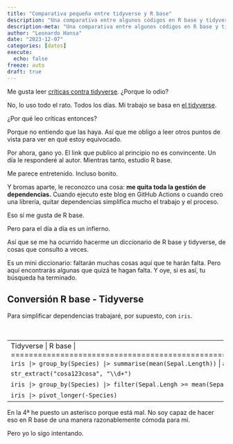 ```yaml
---
title: "Comparativa pequeña entre tidyverse y R base"
description: "Una comparativa entre algunos códigos en R base y tidyverse para tratar un data frame"
description-meta: "Una comparativa entre algunos códigos en R base y tidyverse para tratar un data frame"
author: "Leonardo Hansa"
date: "2023-12-07"
categories: [datos]
execute: 
  echo: false
freeze: auto
draft: true
---
```


Me gusta leer [críticas contra tidyverse](https://github.com/matloff/TidyverseSkeptic). ¿Porque lo odio?

No, lo uso todo el rato. Todos los días. Mi trabajo se basa en [el tidyverse](https://www.tidyverse.org/).

¿Por qué leo críticas entonces?

Porque no entiendo que las haya. Así que me obligo a leer otros puntos de vista para ver en qué estoy equivocado.

Por ahora, gano yo. El link que publico al principio no es convincente. Un día le responderé al autor. Mientras tanto, estudio R base.

Me parece entretenido. Incluso bonito.

Y bromas aparte, le reconozco una cosa: **me quita toda la gestión de dependencias.** Cuando ejecuto este blog en GitHub Actions o cuando creo una librería, quitar dependencias simplifica mucho el trabajo y el proceso.

Eso sí me gusta de R base.

Pero para el día a día es un infierno.

Así que se me ha ocurrido hacerme un diccionario de R base y tidyverse, de cosas que consulto a veces.

Es un mini diccionario: faltarán muchas cosas aquí que te harán falta. Pero aquí encontrarás algunas que quizá te hagan falta. Y oye, si es así, tu búsqueda ha terminado.

## Conversión R base - Tidyverse

Para simplificar dependencias trabajaré, por supuesto, con `iris`.

+------------------------------------------------------------------------------+----------------------------------------------------------------------------------------------------+
| Tidyverse                                                                    | R base                                                                                             |
+==============================================================================+====================================================================================================+
| `iris |> group_by(Species) |> summarise(mean(Sepal.Length))  `             | `aggregate(Sepal.Length ~ Species, iris, mean)`                                                    |
+------------------------------------------------------------------------------+----------------------------------------------------------------------------------------------------+
| `str_extract("cosa123cosa", "\\d+")   `                                      | `regmatches("cosa123cosa", m = regexpr("\\\\d+", "cosa123cosa", perl = TRUE))`                     |
+------------------------------------------------------------------------------+----------------------------------------------------------------------------------------------------+
| `iris |> group_by(Species) |> filter(Sepal.Lengh >= mean(Sepal.Length))` | `do.call("rbind", lapply(split(iris, iris\$Species), function(df) { `                              |
|                                                                              | `   subset(df, Sepal.Length \>= mean(df\$Sepal.Length)) `                                          |
|                                                                              | `}))`                                                                                              |
+------------------------------------------------------------------------------+----------------------------------------------------------------------------------------------------+
| `iris |> pivot_longer(-Species)`                                             | `(*)`                                                                                              |
|                                                                              | `iris$id <- 1:nrow(iris)`                                                                         |
|                                                                              | `reshape(iris, idvar="id", direction="long",varying=list(1:4), v.names = "value", timevar="metric")` |
+------------------------------------------------------------------------------+----------------------------------------------------------------------------------------------------+

: Comparativa R base - Tidyverse


En la 4ª he puesto un asterisco porque está mal. No soy capaz de hacer eso en R base de una manera razonablemente cómoda para mí. 

Pero yo lo sigo intentando.